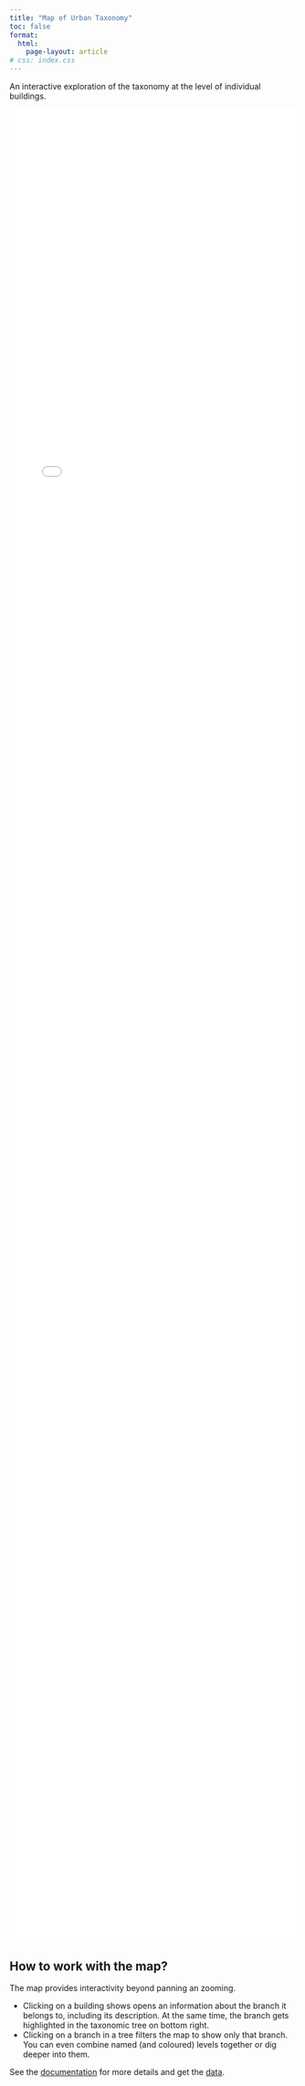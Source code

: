 ```yaml
---
title: "Map of Urban Taxonomy"
toc: false
format:
  html:
    page-layout: article
# css: index.css
---
```


An interactive exploration of the taxonomy at the level of individual buildings.

:::{.column-screen-inset}
```{=html}
<div style="height: 80vh; width: 100%; margin-bottom: 40px;">
<iframe src="./tiles.html" width="100%" height="100%" style="border: none;"></iframe>
</div>
```
:::


## How to work with the map?

The map provides interactivity beyond panning an zooming.

- Clicking on a building shows opens an information about the branch it belongs to, including its description. At the same time, the branch gets highlighted in the taxonomic tree on bottom right.
- Clicking on a branch in a tree filters the map to show only that branch. You can even combine named (and coloured) levels together or dig deeper into them.


See the [documentation](docs.ipynb) for more details and get the [data](data.qmd).
